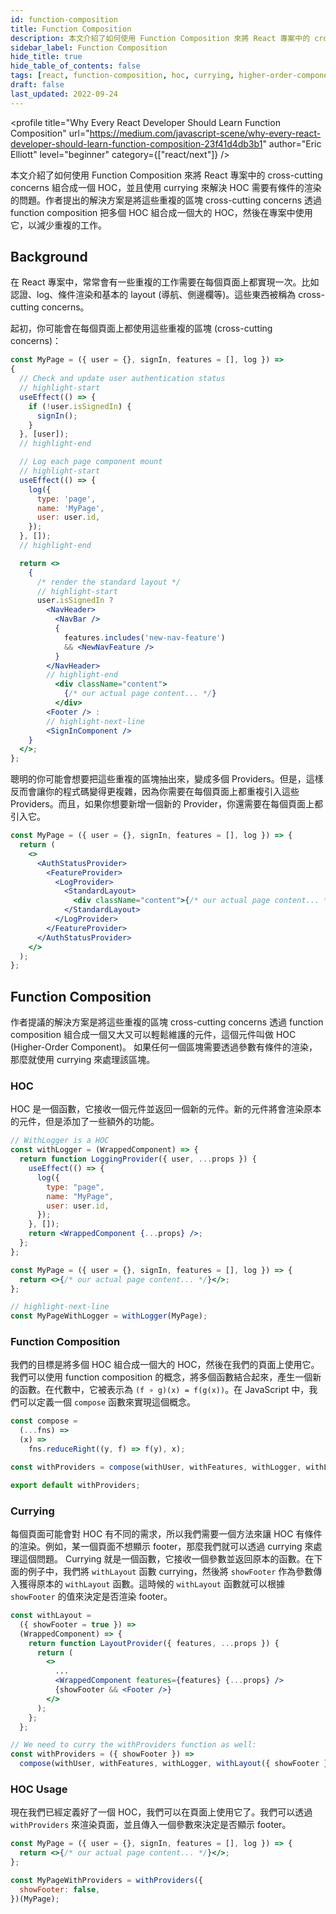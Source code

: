 ```yaml
---
id: function-composition
title: Function Composition
description: 本文介紹了如何使用 Function Composition 來將 React 專案中的 cross-cutting concerns 組合成一個 HOC，並且使用 currying 來解決 HOC 需要有條件的渲染的問題。作者提出的解決方案是將這些重複的區塊 cross-cutting concerns 透過 function composition 把多個 HOC 組合成一個大的 HOC，然後在專案中使用它，以減少重複的工作。
sidebar_label: Function Composition
hide_title: true
hide_table_of_contents: false
tags: [react, function-composition, hoc, currying, higher-order-component]
draft: false
last_updated: 2022-09-24
---
```


<profile
  title="Why Every React Developer Should Learn Function Composition"
  url="https://medium.com/javascript-scene/why-every-react-developer-should-learn-function-composition-23f41d4db3b1"
  author="Eric Elliott"
  level="beginner"
  category={["react/next"]}
/>

本文介紹了如何使用 Function Composition 來將 React 專案中的 cross-cutting concerns 組合成一個 HOC，並且使用 currying 來解決 HOC 需要有條件的渲染的問題。作者提出的解決方案是將這些重複的區塊 cross-cutting concerns 透過 function composition 把多個 HOC 組合成一個大的 HOC，然後在專案中使用它，以減少重複的工作。

## Background

在 React 專案中，常常會有一些重複的工作需要在每個頁面上都實現一次。比如認證、log、條件渲染和基本的 layout (導航、側邊欄等)。這些東西被稱為 <highlight>cross-cutting concerns</highlight>。

起初，你可能會在每個頁面上都使用這些重複的區塊 (cross-cutting concerns)：

```jsx title="MyPage.jsx"
const MyPage = ({ user = {}, signIn, features = [], log }) =>
{
  // Check and update user authentication status
  // highlight-start
  useEffect(() => {
    if (!user.isSignedIn) {
      signIn();
    }
  }, [user]);
  // highlight-end

  // Log each page component mount
  // highlight-start
  useEffect(() => {
    log({
      type: 'page',
      name: 'MyPage',
      user: user.id,
    });
  }, []);
  // highlight-end

  return <>
    {
      /* render the standard layout */
      // highlight-start
      user.isSignedIn ?
        <NavHeader>
          <NavBar />
          {
            features.includes('new-nav-feature')
            && <NewNavFeature />
          }
        </NavHeader>
        // highlight-end
          <div className="content">
            {/* our actual page content... */}
          </div>
        <Footer /> :
        // highlight-next-line
        <SignInComponent />
    }
  </>;
};
```

聰明的你可能會想要把這些重複的區塊抽出來，變成多個 Providers。但是，這樣反而會讓你的程式碼變得更複雜，因為你需要在每個頁面上都重複引入這些 Providers。而且，如果你想要新增一個新的 Provider，你還需要在每個頁面上都引入它。

```jsx title="MyPage.jsx"
const MyPage = ({ user = {}, signIn, features = [], log }) => {
  return (
    <>
      <AuthStatusProvider>
        <FeatureProvider>
          <LogProvider>
            <StandardLayout>
              <div className="content">{/* our actual page content... */}</div>
            </StandardLayout>
          </LogProvider>
        </FeatureProvider>
      </AuthStatusProvider>
    </>
  );
};
```

## Function Composition

作者提議的解決方案是將這些重複的區塊 cross-cutting concerns <highlight>透過 function composition</highlight> 組合成一個又大又可以輕鬆維護的元件，這個元件叫做 <highlight>HOC (Higher-Order Component)</highlight>。 如果任何一個區塊需要透過參數有條件的渲染，那麼就<highlight>使用 currying</highlight> 來處理該區塊。

### HOC

HOC 是一個函數，它接收一個元件並返回一個新的元件。新的元件將會渲染原本的元件，但是添加了一些額外的功能。

```jsx title="MyPage.jsx"
// WithLogger is a HOC
const withLogger = (WrappedComponent) => {
  return function LoggingProvider({ user, ...props }) {
    useEffect(() => {
      log({
        type: "page",
        name: "MyPage",
        user: user.id,
      });
    }, []);
    return <WrappedComponent {...props} />;
  };
};

const MyPage = ({ user = {}, signIn, features = [], log }) => {
  return <>{/* our actual page content... */}</>;
};

// highlight-next-line
const MyPageWithLogger = withLogger(MyPage);
```

### Function Composition

我們的目標是將多個 HOC 組合成一個大的 HOC，然後在我們的頁面上使用它。我們可以使用 function composition 的概念，將多個函數結合起來，產生一個新的函數。在代數中，它被表示為 `(f ∘ g)(x) = f(g(x))`。在 JavaScript 中，我們可以定義一個 `compose` 函數來實現這個概念。

```jsx title="MyPage.jsx"
const compose =
  (...fns) =>
  (x) =>
    fns.reduceRight((y, f) => f(y), x);

const withProviders = compose(withUser, withFeatures, withLogger, withLayout);

export default withProviders;
```

### Currying

每個頁面可能會對 HOC 有不同的需求，所以我們需要一個方法來讓 HOC 有條件的渲染。例如，某一個頁面不想顯示 footer，那麼我們就可以透過 currying 來處理這個問題。 Currying 就是一個函數，它接收一個參數並返回原本的函數。在下面的例子中，我們將 `withLayout` 函數 currying，然後將 `showFooter` 作為參數傳入獲得原本的 `withLayout` 函數。這時候的 `withLayout` 函數就可以根據 `showFooter` 的值來決定是否渲染 footer。

```jsx title="MyPage.jsx" {2,16-17}
const withLayout =
  ({ showFooter = true }) =>
  (WrappedComponent) => {
    return function LayoutProvider({ features, ...props }) {
      return (
        <>
          ...
          <WrappedComponent features={features} {...props} />
          {showFooter && <Footer />}
        </>
      );
    };
  };

// We need to curry the withProviders function as well:
const withProviders = ({ showFooter }) =>
  compose(withUser, withFeatures, withLogger, withLayout({ showFooter }));
```

### HOC Usage

現在我們已經定義好了一個 HOC，我們可以在頁面上使用它了。我們可以透過 `withProviders` 來渲染頁面，並且傳入一個參數來決定是否顯示 footer。

```jsx title="MyPage.jsx"
const MyPage = ({ user = {}, signIn, features = [], log }) => {
  return <>{/* our actual page content... */}</>;
};

const MyPageWithProviders = withProviders({
  showFooter: false,
})(MyPage);
```
